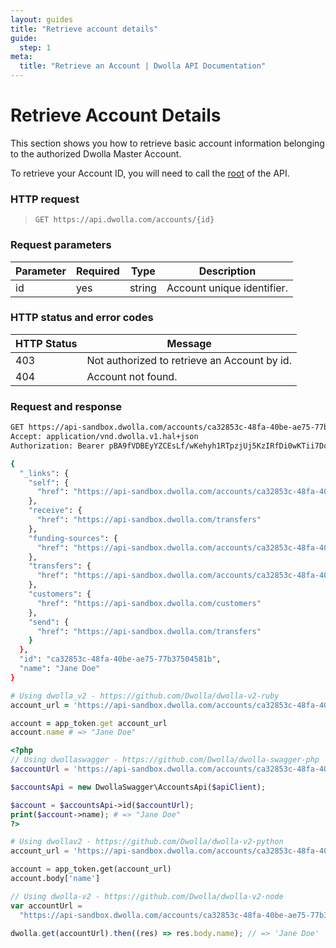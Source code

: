 ```yaml
---
layout: guides
title: "Retrieve account details"
guide:
  step: 1
meta:
  title: "Retrieve an Account | Dwolla API Documentation"
---
```


# Retrieve Account Details

This section shows you how to retrieve basic account information belonging to the authorized Dwolla Master Account.

To retrieve your Account ID, you will need to call the [root](https://developers.dwolla.com/api-reference/root) of the API.

### HTTP request

> `GET https://api.dwolla.com/accounts/{id}`

### Request parameters

| Parameter | Required | Type   | Description                |
| --------- | -------- | ------ | -------------------------- |
| id        | yes      | string | Account unique identifier. |

### HTTP status and error codes

| HTTP Status | Message                                      |
| ----------- | -------------------------------------------- |
| 403         | Not authorized to retrieve an Account by id. |
| 404         | Account not found.                           |

### Request and response

```bash
GET https://api-sandbox.dwolla.com/accounts/ca32853c-48fa-40be-ae75-77b37504581b
Accept: application/vnd.dwolla.v1.hal+json
Authorization: Bearer pBA9fVDBEyYZCEsLf/wKehyh1RTpzjUj5KzIRfDi0wKTii7DqY

{
  "_links": {
    "self": {
      "href": "https://api-sandbox.dwolla.com/accounts/ca32853c-48fa-40be-ae75-77b37504581b"
    },
    "receive": {
      "href": "https://api-sandbox.dwolla.com/transfers"
    },
    "funding-sources": {
      "href": "https://api-sandbox.dwolla.com/accounts/ca32853c-48fa-40be-ae75-77b37504581b/funding-sources"
    },
    "transfers": {
      "href": "https://api-sandbox.dwolla.com/accounts/ca32853c-48fa-40be-ae75-77b37504581b/transfers"
    },
    "customers": {
      "href": "https://api-sandbox.dwolla.com/customers"
    },
    "send": {
      "href": "https://api-sandbox.dwolla.com/transfers"
    }
  },
  "id": "ca32853c-48fa-40be-ae75-77b37504581b",
  "name": "Jane Doe"
}
```

```ruby
# Using dwolla_v2 - https://github.com/Dwolla/dwolla-v2-ruby
account_url = 'https://api-sandbox.dwolla.com/accounts/ca32853c-48fa-40be-ae75-77b37504581b'

account = app_token.get account_url
account.name # => "Jane Doe"
```

```php
<?php
// Using dwollaswagger - https://github.com/Dwolla/dwolla-swagger-php
$accountUrl = 'https://api-sandbox.dwolla.com/accounts/ca32853c-48fa-40be-ae75-77b37504581b';

$accountsApi = new DwollaSwagger\AccountsApi($apiClient);

$account = $accountsApi->id($accountUrl);
print($account->name); # => "Jane Doe"
?>
```

```python
# Using dwollav2 - https://github.com/Dwolla/dwolla-v2-python
account_url = 'https://api-sandbox.dwolla.com/accounts/ca32853c-48fa-40be-ae75-77b37504581b'

account = app_token.get(account_url)
account.body['name']
```

```javascript
// Using dwolla-v2 - https://github.com/Dwolla/dwolla-v2-node
var accountUrl =
  "https://api-sandbox.dwolla.com/accounts/ca32853c-48fa-40be-ae75-77b37504581b";

dwolla.get(accountUrl).then((res) => res.body.name); // => 'Jane Doe'
```
